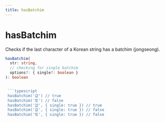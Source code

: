 ```yaml
---
title: hasBatchim
---
```


# hasBatchim

Checks if the last character of a Korean string has a batchim (jongseong).

````typescript
hasBatchim(
  str: string,
  // checking for single batchim
  options?: { single?: boolean }
): boolean


 ```typescript
 hasBatchim('값') // true
 hasBatchim('토') // false
 hasBatchim('갑', { single: true }) // true
 hasBatchim('값', { single: true }) // false
 hasBatchim('토', { single: true }) // false
````
